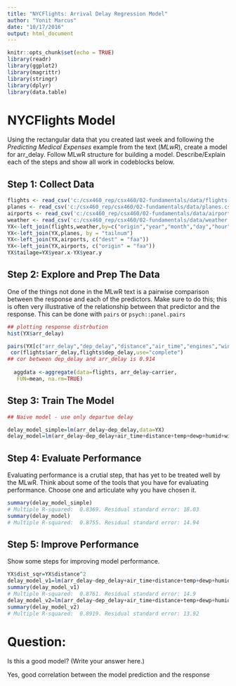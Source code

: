---
title: "NYCFlights: Arrival Delay Regression Model"
author: "Yonit Marcus"
date: "10/17/2016"
output: html_document
---

```{r setup, include=FALSE}
knitr::opts_chunk$set(echo = TRUE)
library(readr)
library(ggplot2)
library(magrittr)
library(stringr)
library(dplyr)
library(data.table)
```

# NYCFlights Model

Using the rectangular data that you created last week and following the *Predicting Medical Expenses* example from the text (*MLwR*), create a model for arr_delay. Follow MLwR structure 
for building a model. Describe/Explain each of the steps and show all work in codeblocks below.


## Step 1: Collect Data 

```{r "Step 1: Collect Data" }
flights <- read_csv('c:/csx460_rep/csx460/02-fundamentals/data/flights.csv')
planes <- read_csv('c:/csx460_rep/csx460/02-fundamentals/data/planes.csv')
airports <- read_csv('c:/csx460_rep/csx460/02-fundamentals/data/airports.csv')
weather <- read_csv('c:/csx460_rep/csx460/02-fundamentals/data/weather.csv')
YX<-left_join(flights,weather,by=c("origin","year","month","day","hour"))
YX<-left_join(YX,planes, by = "tailnum")
YX<-left_join(YX,airports, c("dest" = "faa"))
YX<-left_join(YX,airports, c("origin" = "faa"))
YX$tailage=YX$year.x-YX$year.y
```



## Step 2: Explore and Prep The Data


One of the things not done in the MLwR text is a pairwise comparison between the response and each of the predictors. Make sure to do this; this is often very illustrative of the relationship between that predictor and the response. This can be done with `pairs` or `psych::panel.pairs`


```{r "Step 2: Explore and Prep The Data" }
## plotting response distrbution
hist(YX$arr_delay)

pairs(YX[c("arr_delay","dep_delay","distance","air_time","engines","wind_dir","wind_speed","seats")])
 cor(flights$arr_delay,flights$dep_delay,use="complete")
## cor between dep_delay and arr_delay is 0.914
  
  aggdata <-aggregate(data=flights, arr_delay~carrier, 
   FUN=mean, na.rm=TRUE)
```

## Step 3:  Train The Model

```{r "Step 3: Train The Model" }

## Naive model - use only departue delay

delay_model_simple=lm(arr_delay~dep_delay,data=YX)
delay_model=lm(arr_delay~dep_delay+air_time+distance+temp+dewp+humid+wind_dir+wind_speed+wind_gust+pressure+seats+tailage,data=YX)


```

## Step 4: Evaluate Performance

Evaluating performance is a crutial step, that has yet to be treated well by the MLwR. Think about some of the tools that you have for evaluating performance.  Choose one and articulate why you have chosen it.

```{r "Step 4: Evaluate Performance" }
summary(delay_model_simple)
# Multiple R-squared:  0.8369. Residual standard error: 18.03
summary(delay_model)
# Multiple R-squared:  0.8755. Residual standard error: 14.94
```


## Step 5: Improve Performance 

Show some steps for improving model performance.

```{r "Step 5: Improve Performance" }
YX$dist_sqr=YX$distance^2
delay_model_v1=lm(arr_delay~dep_delay+air_time+distance+temp+dewp+humid+wind_dir+wind_speed+wind_gust+pressure+seats+tailage+dist_sqr,data=YX)
summary(delay_model_v1)
# Multiple R-squared:  0.8761. Residual standard error: 14.9
delay_model_v2=lm(arr_delay~dep_delay+air_time+distance+temp+dewp+humid+wind_dir*wind_speed+wind_gust+pressure+seats+tailage+dist_sqr+carrier+origin*dest,data=YX)
summary(delay_model_v2)
# Multiple R-squared:  0.8919. Residual standard error: 13.92
```


# Question:

Is this a good model?  (Write your answer here.)

Yes, good correlation between the model prediction and the response

